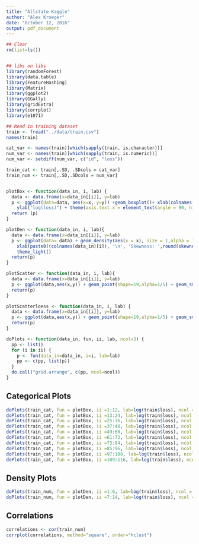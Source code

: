 ```yaml
---
title: "Allstate Kaggle"
author: "Alex Kroeger"
date: "October 12, 2016"
output: pdf_document
---
```



```r
## Clear
rm(list=ls())


## libs on libs
library(randomForest)
library(data.table)
library(FeatureHashing)
library(Matrix)
library(ggplot2)
library(GGally)
library(gridExtra)
library(corrplot)
library(e1071)
```


```r
## Read in training dataset
train <- fread("../data/train.csv")
names(train)

cat_var <- names(train)[which(sapply(train, is.character))]
num_var <- names(train)[which(sapply(train, is.numeric))]
num_var <- setdiff(num_var, c("id", "loss"))

train_cat <- train[,.SD, .SDcols = cat_var]
train_num <- train[,.SD,.SDcols = num_var]


plotBox <- function(data_in, i, lab) {
  data <- data.frame(x=data_in[[i]], y=lab)
  p <- ggplot(data=data, aes(x=x, y=y)) +geom_boxplot()+ xlab(colnames(data_in)[i]) + theme_light() + 
    ylab("log(loss)") + theme(axis.text.x = element_text(angle = 90, hjust =1))
  return (p)
}

plotDen <- function(data_in, i, lab){
  data <- data.frame(x=data_in[[i]], y=lab)
  p <- ggplot(data= data) + geom_density(aes(x = x), size = 1,alpha = 1.0) +
    xlab(paste0((colnames(data_in)[i]), '\n', 'Skewness: ',round(skewness(data_in[[i]], na.rm = TRUE), 2))) +
    theme_light() 
  return(p)
}

plotScatter <- function(data_in, i, lab){
  data <- data.frame(x=data_in[[i]], y=lab)
  p <- ggplot(data,aes(x,y)) + geom_point(shape=19,alpha=1/5) + geom_smooth(method='lm')
  return(p)
}

plotScatterloess <- function(data_in, i, lab) {
  data <- data.frame(x=data_in[[i]], y=lab)
  p <- ggplot(data,aes(x,y)) + geom_point(shape=19,alpha=1/5) + geom_smooth()
  return(p)
}

doPlots <- function(data_in, fun, ii, lab, ncol=3) {
  pp <- list()
  for (i in ii) {
    p <- fun(data_in=data_in, i=i, lab=lab)
    pp <- c(pp, list(p))
  }
  do.call("grid.arrange", c(pp, ncol=ncol))
}
```

## Categorical Plots

```r
doPlots(train_cat, fun = plotBox, ii =1:12, lab=log(train$loss), ncol = 3)
doPlots(train_cat, fun = plotBox, ii =13:24, lab=log(train$loss), ncol = 3)
doPlots(train_cat, fun = plotBox, ii =25:36, lab=log(train$loss), ncol = 3)
doPlots(train_cat, fun = plotBox, ii =37:48, lab=log(train$loss), ncol = 3)
doPlots(train_cat, fun = plotBox, ii =49:60, lab=log(train$loss), ncol = 3)
doPlots(train_cat, fun = plotBox, ii =61:72, lab=log(train$loss), ncol = 3)
doPlots(train_cat, fun = plotBox, ii =73:84, lab=log(train$loss), ncol = 3)
doPlots(train_cat, fun = plotBox, ii =85:96, lab=log(train$loss), ncol = 3)
doPlots(train_cat, fun = plotBox, ii =97:108, lab=log(train$loss), ncol = 3)
doPlots(train_cat, fun = plotBox, ii =109:116, lab=log(train$loss), ncol = 3)
```

## Density Plots

```r
doPlots(train_num, fun = plotDen, ii =1:6, lab=log(train$loss), ncol = 3)
doPlots(train_num, fun = plotDen, ii =7:14, lab=log(train$loss), ncol = 3)
```

## Correlations

```r
correlations <- cor(train_num)
corrplot(correlations, method="square", order="hclust")
```